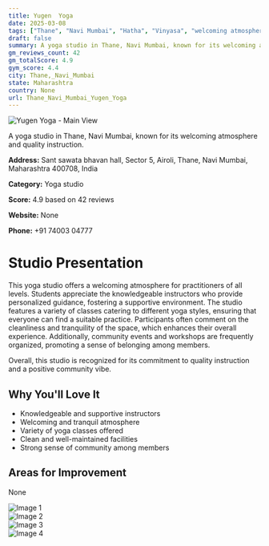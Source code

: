 ```yaml
---
title: Yugen  Yoga
date: 2025-03-08
tags: ["Thane", "Navi Mumbai", "Hatha", "Vinyasa", "welcoming atmosphere", "clean facilities", "Thane, Navi Mumbai"]  
draft: false
summary: A yoga studio in Thane, Navi Mumbai, known for its welcoming atmosphere and quality instruction.
gm_reviews_count: 42
gm_totalScore: 4.9
gym_score: 4.4
city: Thane,_Navi_Mumbai
state: Maharashtra
country: None
url: Thane_Navi_Mumbai_Yugen_Yoga
---
```


<div className="aspect-[16/9] relative my-8">
  <img 
    src="https://lh5.googleusercontent.com/p/AF1QipNRtkp4yr03ci1hVMmg_PInTTSrKmvAPJ2X58JH=w1920-h1080-k-no"
    alt="Yugen  Yoga - Main View"
    className="object-cover absolute inset-0 w-full h-full rounded-lg"
  />
</div>

A yoga studio in Thane, Navi Mumbai, known for its welcoming atmosphere and quality instruction.

**Address:** Sant sawata bhavan hall, Sector 5, Airoli, Thane, Navi Mumbai, Maharashtra 400708, India

**Category:** Yoga studio

**Score:** 4.9 based on 42 reviews

**Website:** None

**Phone:** +91 74003 04777

# Studio Presentation

This yoga studio offers a welcoming atmosphere for practitioners of all levels. Students appreciate the knowledgeable instructors who provide personalized guidance, fostering a supportive environment. The studio features a variety of classes catering to different yoga styles, ensuring that everyone can find a suitable practice. Participants often comment on the cleanliness and tranquility of the space, which enhances their overall experience. Additionally, community events and workshops are frequently organized, promoting a sense of belonging among members.

Overall, this studio is recognized for its commitment to quality instruction and a positive community vibe.

## Why You'll Love It

- Knowledgeable and supportive instructors
- Welcoming and tranquil atmosphere
- Variety of yoga classes offered
- Clean and well-maintained facilities
- Strong sense of community among members

## Areas for Improvement

None

<div className="grid grid-cols-1 xl:grid-cols-2 gap-4 my-8">
<div className="aspect-[4/3] relative"><img src="https://lh5.googleusercontent.com/p/AF1QipNWRtZSif7o6txalotg46vP5B7EWvD_fRzkSQAQ=w1920-h1080-k-no" alt="Image 1" className="object-cover absolute inset-0 w-full h-full rounded-lg" /></div>
<div className="aspect-[4/3] relative"><img src="https://lh5.googleusercontent.com/p/AF1QipO-kxh77x8I7XiyiIVIh0PeQzVoBPN6Rq2lf5w2=w1920-h1080-k-no" alt="Image 2" className="object-cover absolute inset-0 w-full h-full rounded-lg" /></div>
<div className="aspect-[4/3] relative"><img src="https://lh5.googleusercontent.com/p/AF1QipOduNvruXIZtxrHP9NYshBAKDavPt97Jh9prTsk=w1920-h1080-k-no" alt="Image 3" className="object-cover absolute inset-0 w-full h-full rounded-lg" /></div>
<div className="aspect-[4/3] relative"><img src="https://lh5.googleusercontent.com/p/AF1QipPEZB_pMNVP7Qb8kQVQsspMxY0Sq1rjieGVO-3N=w1920-h1080-k-no" alt="Image 4" className="object-cover absolute inset-0 w-full h-full rounded-lg" /></div>
</div>